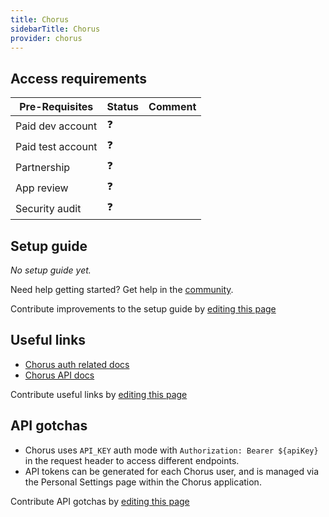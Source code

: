 ```yaml
---
title: Chorus
sidebarTitle: Chorus
provider: chorus
---
```



<Overview />
<PreBuiltTooling provider={providers[pageMetadata.provider]} />
<PreBuiltUseCases />

## Access requirements
| Pre-Requisites | Status | Comment|
| - | - | - |
| Paid dev account | ❓ |  |
| Paid test account | ❓ |  |
| Partnership | ❓ | |
| App review | ❓ |  |
| Security audit | ❓ | |


## Setup guide

_No setup guide yet._

<Tip>Need help getting started? Get help in the [community](https://nango.dev/slack).</Tip>

<Note>Contribute improvements to the setup guide by [editing this page](https://github.com/nangohq/nango/tree/master/docs-v2/integrations/all/insightly.mdx)</Note>


## Useful links

-   [Chorus auth related docs](https://api-docs.chorus.ai/#authentication)
-   [Chorus API docs](https://api-docs.chorus.ai/#intro)

<Note>Contribute useful links by [editing this page](https://github.com/nangohq/nango/tree/master/docs-v2/integrations/all/insightly.mdx)</Note>

## API gotchas

- Chorus uses `API_KEY` auth mode with `Authorization: Bearer ${apiKey}` in the request header to access different endpoints.
- API tokens can be generated for each Chorus user, and is managed via the Personal Settings page within the Chorus application.

<Note>Contribute API gotchas by [editing this page](https://github.com/nangohq/nango/tree/master/docs-v2/integrations/all/chorus.mdx)</Note>